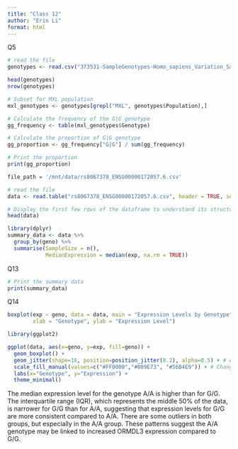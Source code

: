 ```yaml
---
title: "Class 12"
author: "Erin Li"
format: html
---
```

Q5
```r
# read the file
genotypes <- read.csv("373531-SampleGenotypes-Homo_sapiens_Variation_Sample_rs8067378 (2).csv")

head(genotypes)
nrow(genotypes)

# Subset for MXL population
mxl_genotypes <- genotypes[grepl("MXL", genotypes$Population),]

# Calculate the frequency of the G|G genotype
gg_frequency <- table(mxl_genotypes$Genotype)

# Calculate the proportion of G|G genotype
gg_proportion <- gg_frequency["G|G"] / sum(gg_frequency)

# Print the proportion
print(gg_proportion)
```

```r
file_path = '/mnt/data/rs8067378_ENSG00000172057.6.csv'

# read the file
data <- read.table("rs8067378_ENSG00000172057.6.csv", header = TRUE, sep = "")

# Display the first few rows of the dataframe to understand its structure
head(data)
```
```r
library(dplyr)
summary_data <- data %>%
  group_by(geno) %>%
  summarise(SampleSize = n(),
            MedianExpression = median(exp, na.rm = TRUE))
```
Q13
```r
# Print the summary data
print(summary_data)
```
Q14
```r
boxplot(exp ~ geno, data = data, main = "Expression Levels by Genotype",
        xlab = "Genotype", ylab = "Expression Level")
```
```r
library(ggplot2)

ggplot(data, aes(x=geno, y=exp, fill=geno)) + 
  geom_boxplot() +
  geom_jitter(shape=16, position=position_jitter(0.2), alpha=0.5) + # Adds the points on the plot
  scale_fill_manual(values=c("#FF0000","#009E73", "#56B4E9")) + # Change colors as needed
  labs(x="Genotype", y="Expression") +
  theme_minimal()
```
The median expression level for the genotype A/A is higher than for G/G.
The interquartile range (IQR), which represents the middle 50% of the data, is narrower for G/G than for A/A, suggesting that expression levels for G/G are more consistent compared to A/A.
There are some outliers in both groups, but especially in the A/A group.
These patterns suggest the A/A genotype may be linked to increased ORMDL3 expression compared to G/G.

